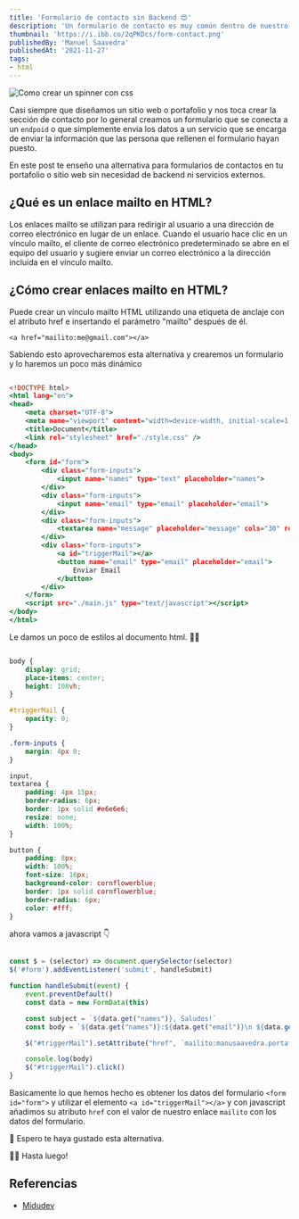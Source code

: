 ---
title: 'Formulario de contacto sin Backend 😍'
description: 'Un formulario de contacto es muy común dentro de nuestro portafolio o página web para que nos puedan contactar.'
thumbnail: 'https://i.ibb.co/2qPKDcs/form-contact.png'
publishedBy: 'Manuel Saavedra'
publishedAt: '2021-11-27'
tags: 
- html
---

<img
    className="img-responsive featured"
    alt="Como crear un spinner con css"
    src="https://i.ibb.co/2qPKDcs/form-contact.png"
/>

Casi siempre que diseñamos un sitio web o portafolio y nos toca crear la sección de contacto
por lo general creamos un formulario que se conecta a un `endpoid` o que simplemente envia los datos a un servicio 
que se encarga de enviar la información que las persona que rellenen el formulario hayan puesto.

En este post te enseño una alternativa para formularios de contactos en tu portafolio o sitio web sin necesidad 
de backend ni servicios externos.

## ¿Qué es un enlace mailto en HTML?

Los enlaces mailto se utilizan para redirigir al usuario a una dirección de correo electrónico en lugar de un enlace. 
Cuando el usuario hace clic en un vínculo mailto, el cliente de correo electrónico predeterminado se abre en el equipo 
del usuario y sugiere enviar un correo electrónico a la dirección incluida en el vínculo mailto.

## ¿Cómo crear enlaces mailto en HTML?
Puede crear un vínculo mailto HTML utilizando una etiqueta de anclaje con el atributo 
href e insertando el parámetro "mailto" después de él.

`<a href="mailito:me@gmail.com"></a>`

Sabiendo esto aprovecharemos esta alternativa y crearemos un formulario y lo haremos un poco más dinámico

```html:/index.html

<!DOCTYPE html>
<html lang="en">
<head>
	<meta charset="UTF-8">
	<meta name="viewport" content="width=device-width, initial-scale=1.0">
	<title>Document</title>
	<link rel="stylesheet" href="./style.css" />
</head>
<body>
	<form id="form">
		<div class="form-inputs">
			<input name="names" type="text" placeholder="names">
		</div>
		<div class="form-inputs">
			<input name="email" type="email" placeholder="email">
		</div>
		<div class="form-inputs">
			<textarea name="message" placeholder="message" cols="30" rows="10"></textarea>
		</div>
		<div class="form-inputs">
			<a id="triggerMail"></a>
			<button name="email" type="email" placeholder="email">
				Enviar Email
			</button>
		</div>
	</form>
	<script src="./main.js" type="text/javascript"></script>
</body>
</html>
```

Le damos un poco de estilos al documento html. 💅🥲

```css:/style.css 

body {
	display: grid;
	place-items: center;
	height: 100vh;
}

#triggerMail {
  	opacity: 0;
}

.form-inputs {
  	margin: 4px 0;
}

input,
textarea {
	padding: 4px 15px;
	border-radius: 6px;
	border: 1px solid #e6e6e6;
	resize: none;
	width: 100%;
}

button {
	padding: 8px;
	width: 100%;
	font-size: 16px;
	background-color: cornflowerblue;
	border: 1px solid cornflowerblue;
	border-radius: 6px;
	color: #fff;
}
```

ahora vamos a javascript 👇

```js:/main.js  

const $ = (selector) => document.querySelector(selector) 
$('#form').addEventListener('submit', handleSubmit)

function handleSubmit(event) {
	event.preventDefault()
	const data = new FormData(this)

	const subject = `${data.get("names")}, Saludos!`
	const body = `${data.get("names")}:${data.get("email")}\n ${data.get("message")}`

	$("#triggerMail").setAttribute("href", `mailito:manusaavedra.portafolioweb@gmail.com?subject${subject}=&body=${body}`)

	console.log(body)
	$("#triggerMail").click()
}

```

Basicamente lo que hemos hecho es obtener los datos del formulario `<form id="form">` y 
utilizar el elemento `<a id="triggerMail"></a>` y con javascript añadimos su atributo 
`href` con el valor de nuestro enlace `mailito` con los datos del formulario.

🤯 Espero te haya gustado esta alternativa.

👋🏽 Hasta luego!

## Referencias

- [Midudev](https://midu.dev/como-crear-un-spinner-con-css/)


